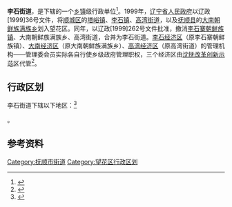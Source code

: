 {{中国乡级行政区|21/04/04/011/000}}
'''李石街道'''，是{{PRC admin/fullname|21/04/04/011/000|3}}下辖的一个[[乡镇|乡镇]]级行政单位<ref>{{PRC admin/ref sgc|{{PRC admin/parent|21/04/04/011/000}}}}</ref>。1999年，[[辽宁省人民政府|辽宁省人民政府]]以辽政[1999]36号文件，将[[顺城区|顺城区]]的[[塔峪镇|塔峪镇]]、[[李石镇|李石镇]]、[[高湾街道|高湾街道]]，以及[[抚顺县|抚顺县]]的[[大南朝鲜族满族乡|大南朝鲜族满族乡]]划入望花区。同年，以辽政[1999]262号文件批准，撤消[[李石寨朝鲜族镇|李石寨朝鲜族镇]]、大南朝鲜族满族乡、高湾街道，合并为李石街道。[[李石经济区|李石经济区]]（原李石寨朝鲜族镇）、[[大南经济区|大南经济区]]（原大南朝鲜族满族乡）、[[高湾经济区|高湾经济区]]（原高湾街道）的管理机构——管理委会员实际各自行使乡级政府管理职权，三个经济区由[[沈抚改革创新示范区|沈抚改革创新示范区]]代管<ref>{{Cite web|url=http://www.fswh.gov.cn/list.asp?s=16|title=历史由来|accessdate=2018-06-17|author=|date=|work=|publisher=抚顺市望花区人民政府网站|language=Zh-hans|archive-url=https://web.archive.org/web/20180617115601/http://www.fswh.gov.cn/list.asp?s=16|archive-date=2018-06-17|dead-url=yes}}</ref>。

== 行政区划 ==

李石街道下辖以下地区：<ref>{{PRC admin/ref sgc|21/04/04/011/000}}</ref>

{{PRC admin/children|21/04/04/011/000}}。

== 参考资料 ==

{{reflist}}

{{辽宁省抚顺市望花区行政区划}}
[[Category:抚顺市街道|Category:抚顺市街道]]
[[Category:望花区行政区划|Category:望花区行政区划]]